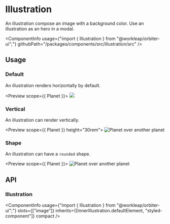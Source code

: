 
<Meta
    title="Components/Illustration"
    id="illustration"
/>

# Illustration

<Tagline>An illustration compose an image with a background color. Use an illustration as an hero in a modal.</Tagline>

<ComponentInfo
    usage={"import { Illustration } from \"@workleap/orbiter-ui\";"}
    githubPath="/packages/components/src/illustration/src"
/>

## Usage

### Default

An illustration renders horizontally by default.

<Preview scope={{ Planet }}>
    <Story name="default">
        <Illustration backgroundColor="primary-weak" height="12rem" padding={160}>
            <Image src={Planet} stroke="primary" />
        </Illustration>
    </Story>
</Preview>

### Vertical

An illustration can render vertically.

<Preview scope={{ Planet }} height="30rem">
    <Story name="vertical">
        <Illustration orientation="vertical" backgroundColor="primary-weak" width="12rem" padding={160}>
            <Image src={Planet} alt="Planet over another planet" />
        </Illustration>
    </Story>
</Preview>

### Shape

An illustration can have a `rounded` shape.

<Preview scope={{ Planet }}>
    <Story name="shape">
        <Illustration shape="rounded" backgroundColor="primary-weak">
            <Image src={Planet} alt="Planet over another planet" />
        </Illustration>
    </Story>
</Preview>

## API

### Illustration

<ComponentInfo
    usage={"import { Illustration } from \"@workleap/orbiter-ui\";"}
    slots={["image"]}
    inherits={[InnerIllustration.defaultElement, "styled-component"]}
    compact
/>

<ArgsTable of={InnerIllustration} sort="alpha" />
